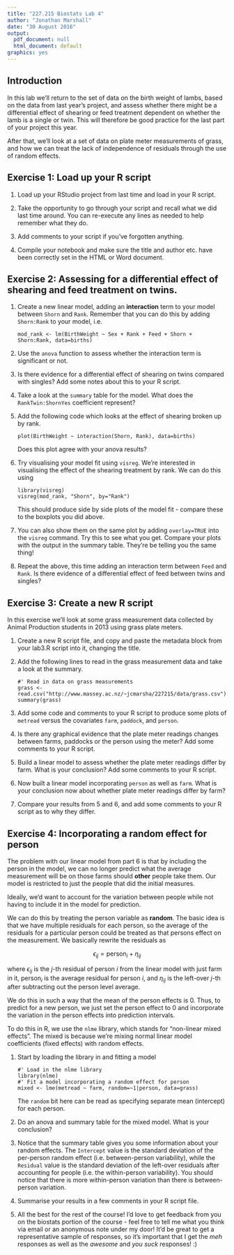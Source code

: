 ```yaml
---
title: "227.215 Biostats Lab 4"
author: "Jonathan Marshall"
date: "30 August 2016"
output:
  pdf_document: null
  html_document: default
graphics: yes
---
```


## Introduction ##

In this lab we'll return to the set of data on the birth weight of lambs, based on the data from last year's project, and assess whether there might be a differential effect of shearing or feed treatment dependent on whether the lamb is a single or twin. This will therefore be good practice for the last part of your project this year.

After that, we'll look at a set of data on plate meter measurements of grass, and how we can treat the lack of independence of residuals through the use of random effects.

## Exercise 1: Load up your R script 

1. Load up your RStudio project from last time and load in your R script.

2. Take the opportunity to go through your script and recall what we did last time around. You can re-execute any lines as needed to help remember what they do.

3. Add comments to your script if you've forgotten anything.

4. Compile your notebook and make sure the title and author etc. have been correctly set in the HTML or Word document.

## Exercise 2: Assessing for a differential effect of shearing and feed treatment on twins.

1. Create a new linear model, adding an **interaction** term to your model between `Shorn` and `Rank`. Remember that you can do this by adding `Shorn:Rank` to your model, i.e.

    ```
    mod_rank <- lm(BirthWeight ~ Sex + Rank + Feed + Shorn + Shorn:Rank, data=births)
    ```

2. Use the `anova` function to assess whether the interaction term is significant or not.

3. Is there evidence for a differential effect of shearing on twins compared with singles? Add some notes about this to your R script.

4. Take a look at the `summary` table for the model. What does the `RankTwin:ShornYes` coefficient represent?

5. Add the following code which looks at the effect of shearing broken up by rank.

    ```
    plot(BirthWeight ~ interaction(Shorn, Rank), data=births)
    ```

   Does this plot agree with your anova results?
   
6. Try visualising your model fit using `visreg`. We're interested in visualising the effect of the shearing treatment by rank. We can do this using

    ```
    library(visreg)
    visreg(mod_rank, "Shorn", by="Rank")
    ```

    This should produce side by side plots of the model fit - compare these to the boxplots you did above.

7.  You can also show them on the same plot by adding `overlay=TRUE` into the `visreg` command. Try this to see what you get. Compare your plots with
the output in the summary table. They're be telling you the same thing!

8.  Repeat the above, this time adding an interaction term between `Feed` and `Rank`. Is there evidence of a differential effect of feed between twins and singles?

## Exercise 3: Create a new R script

In this exercise we'll look at some grass measurement data collected by Animal Production students in 2013 using grass plate meters.

1. Create a new R script file, and copy and paste the metadata block from your lab3.R script into it, changing the title.

2. Add the following lines to read in the grass measurement data and take a look at the summary.

    ```
    #' Read in data on grass measurements
    grass <- read.csv("http://www.massey.ac.nz/~jcmarsha/227215/data/grass.csv")
    summary(grass)
    ```

3. Add some code and comments to your R script to produce some plots of `metread` versus the covariates `farm`, `paddock`, and `person`.

4. Is there any graphical evidence that the plate meter readings changes between farms, paddocks or the person using the meter? Add some comments to your R script.

5. Build a linear model to assess whether the plate meter readings differ by farm. What is your conclusion? Add some comments to your R script.

6. Now built a linear model incorporating `person` as well as `farm`. What is your conclusion now about whether plate meter readings differ by farm?

7. Compare your results from 5 and 6, and add some comments to your R script as to why they differ.

## Exercise 4: Incorporating a random effect for person

The problem with our linear model from part 6 is that by including the person in the model, we can no longer predict what the average measurement will be on those farms should **other** people take them. Our model is restricted to just the people that did the initial measures.

Ideally, we'd want to account for the variation between people while not having to include it in the model for prediction.

We can do this by treating the person variable as **random**. The basic idea is that we have multiple residuals for each person, so the average of the residuals for a particular person could be treated as that persons effect on the measurement.  We basically rewrite the residuals as

$$
\epsilon_{ij} = \mathsf{person}_i + \eta_{ij}
$$

where $\epsilon_{ij}$ is the $j$-th residual of person $i$ from the linear model with just farm in it, $\mathsf{person}_i$ is the average residual for person $i$, and $\eta_{ij}$ is the left-over $j$-th after subtracting out the person level average.

We do this in such a way that the mean of the person effects is 0. Thus, to predict for a new person, we just set the person effect to 0 and incorporate the variation in the person effects into prediction intervals.

To do this in R, we use the `nlme` library, which stands for "non-linear mixed effects". The mixed is because we're mixing normal linear model coefficients (fixed effects) with random effects.

1. Start by loading the library in and fitting a model

    ```
    #' Load in the nlme library
    library(nlme)
    #' Fit a model incorporating a random effect for person
    mixed <- lme(metread ~ farm, random=~1|person, data=grass)
    ```

    The `random` bit here can be read as specifying separate mean (intercept) for each person.

2. Do an anova and summary table for the mixed model. What is your conclusion?

3. Notice that the summary table gives you some information about your random effects. The `Intercept` value is the standard deviation of the per-person random effect (i.e. between-person variability), while the `Residual` value is the standard deviation of the left-over residuals after accounting for people (i.e. the within-person variability). You should notice that there is more within-person variation than there is between-person variation.

4. Summarise your results in a few comments in your R script file.

5. All the best for the rest of the course! I'd love to get feedback from you on the biostats portion of the course - feel free to tell me what you think via email or an anonymous note under my door! It'd be great to get a representative sample of responses, so it's important that I get the *meh* responses as well as the *awesome* and *you suck* responses! :)